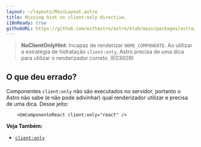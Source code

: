 ```yaml
---
layout: ~/layouts/MainLayout.astro
title: Missing hint on client:only directive.
i18nReady: true
githubURL: https://github.com/withastro/astro/blob/main/packages/astro/src/core/errors/errors-data.ts
---
```


> **NoClientOnlyHint**: Incapaz de renderizar `NOME_COMPONENTE`. Ao utilizar a estratégia de hidratação `client:only`, Astro precisa de uma dica para utilizar o renderizador correto. (E03009)

## O que deu errado?

Componentes `client:only` não são executados no servidor, portanto o Astro não sabe (e não pode adivinhar) qual renderizador utilizar e precisa de uma dica. Desse jeito:

```astro
	<UmComponenteReact client:only="react" />
```

**Veja Também:**
-  [`client:only`](/pt-br/reference/directives-reference/#clientonly)


